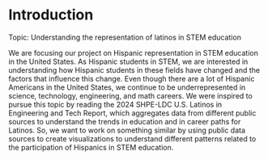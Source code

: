 # Introduction
Topic: Understanding the representation of latinos in STEM education

We are focusing our project on Hispanic representation in STEM education in the United States. As Hispanic students in STEM, we are interested in understanding how Hispanic students in these fields have changed and the factors that influence this change. Even though there are a lot of Hispanic Americans in the United States, we continue to be underrepresented in science, technology, engineering, and math careers. We were inspired to pursue this topic by reading the 2024 SHPE-LDC U.S. Latinos in Engineering and Tech Report, which aggregates data from different public sources to understand the trends in education and in career paths for Latinos. So, we want to work on something similar by using public data sources to create visualizations to understand different patterns related to the participation of Hispanics in STEM education.
